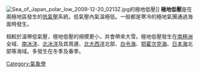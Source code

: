 {{Unreferenced|time=2020-08-26T08:05:33+00:00}}
[[File:Sea_of_Japan_polar_low_2009-12-20_0213Z.jpg|thumb]]的極地低壓]]
'''極地低壓'''是在兩極地區發生的[[低氣壓|低氣壓]]系統。低氣壓內氣溫極低。一般都是寒冷的極地氣團通過海面時發生。

相較於溫帶低氣壓，極地低壓的規模更小，并會帶來大雪。極地低壓發生在[[南極洲|南極洲]]全域、[[南冰洋|南冰洋]]、[[北冰洋|北冰洋]]及其周邊、[[北大西洋|北大西洋]]北部、[[白令海|白令海]]、[[鄂霍次克海|鄂霍次克海]]、[[日本海|日本海]]北部等海域。多發生在冬季及春季。
{{天气系统}}

{{Weather-stub}}

[[Category:氣象學|Category:氣象學]]